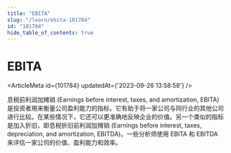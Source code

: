 ```yaml
---
title: "EBITA"
slug: "/learn/ebita-101784"
id: "101784"
hide_table_of_contents: true
---
```



# EBITA

<ArticleMeta id={101784} updatedAt={'2023-09-26 13:58:58'} />
<div className='border-solid border-b border-t-0 my-4 border-[var(--ifm-color-gray-300)]' />

息税前利润加摊销 (Earnings before interest, taxes, and amortization, EBITA) 是投资者用来衡量公司盈利能力的指标。它有助于将一家公司与同行业的其他公司进行比较。在某些情况下，它还可以更准确地反映企业的价值。另一个类似的指标是加入折旧，即息税折旧前利润加摊销 (Earnings before interest, taxes, depreciation, and amortization, EBITDA)。一些分析师使用 EBITA 和 EBITDA 来评估一家公司的价值、盈利能力和效率。
